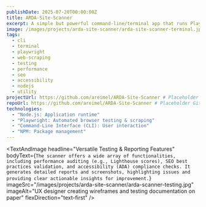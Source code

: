 ```yaml
---
publishDate: 2025-07-20T00:00:00Z
title: ARDA-Site-Scanner
excerpt: A simple but powerful command-line/terminal app that runs Playwright, an automated browser tool. The app crawls a website, scrapes data, takes screenshots, and runs tests for performance, SEO, ADA compliance, and more.
image: /images/projects/arda-site-scanner/arda-site-scanner-terminal.jpg
tags:
  - cli
  - terminal
  - playwright
  - web-scraping
  - testing
  - performance
  - seo
  - accessibility
  - nodejs
  - utility
projectUrl: https://github.com/areimel/ARDA-Site-Scanner # Placeholder GitHub repo
repoUrl: https://github.com/areimel/ARDA-Site-Scanner # Placeholder GitHub repo
technologies:
  - "Node.js: Application runtime"
  - "Playwright: Automated browser testing & scraping"
  - "Command-Line Interface (CLI): User interaction"
  - "NPM: Package management"
---
```





<TextAndImage
  headline="Automated Website Analysis & Testing"
  bodyText="ARDA-Site-Scanner is a robust command-line application built with Node.js and Playwright, designed to automate comprehensive website analysis. It can crawl entire websites, scrape data, capture screenshots, and perform various tests, making it an invaluable tool for developers, QA engineers, and digital marketers."
  imageSrc="/images/projects/arda-site-scanner/arda-site-scanner-terminal.jpg"
  imageAlt="Computer terminal with automation code running"
  flexDirection="text-first"
/>


<TextAndImage
  headline="Powered by Playwright for Deep Insights"
  bodyText="At its core, ARDA-Site-Scanner leverages Playwright, a powerful browser automation library. This enables it to simulate real user interactions, execute JavaScript, and access the full DOM, allowing for in-depth analysis of website performance, SEO elements, and critical ADA compliance issues that traditional scanners might miss."
  imageSrc="/images/projects/arda-site-scanner/arda-scanner-playwright.jpg"
  imageAlt="Laptop computer displaying browser automation and web testing interface"
  flexDirection="image-first"
/>


<TextAndImage
  headline="Versatile Testing & Reporting Features"
  bodyText={`The scanner offers a wide array of functionalities, including performance auditing (e.g., Lighthouse scores), SEO best practices validation, and accessibility (ADA) compliance checks. It generates detailed reports and screenshots, highlighting issues and providing clear actionable insights for improvement.`}
  imageSrc="/images/projects/arda-site-scanner/arda-scanner-testing.jpg"
  imageAlt="UX designer creating wireframes and testing documentation on paper"
  flexDirection="text-first"
/>


<TextAndImage
  headline="A Developer's Essential Toolkit Addition"
  bodyText='ARDA-Site-Scanner is a "party favor" project designed to be a highly useful, standalone utility for developers. It simplifies repetitive testing and analysis tasks, freeing up time for more complex development work, while also demonstrating practical application of Node.js and Playwright for robust automation.'
  imageSrc="/images/projects/arda-site-scanner/arda-scanner-toolkit.jpg"
  imageAlt="Developer working on laptop computer with development tools and terminal interface"
  flexDirection="image-first"
/>


<ProjectStats
    title="Automated Quality Assurance"
    content="Streamlines the process of identifying website issues related to performance, SEO, and accessibility, improving overall site quality."
/>

<ProjectStats
    title="Comprehensive Data Collection"
    content="Goes beyond basic checks to scrape detailed data and take screenshots, offering a complete picture of website health."
/>

<ProjectStats
    title="Developer Productivity Boost"
    content="Reduces manual testing efforts, allowing developers to focus on building features and fixing critical bugs more efficiently."
/>